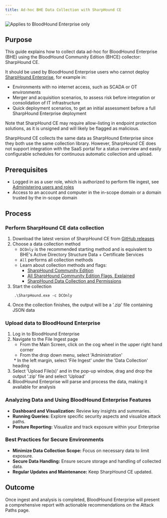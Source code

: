 ```yaml
---
title: Ad-hoc BHE Data Collection with SharpHound CE
---
```


<img noZoom src="/assets/enterprise-edition-pill-tag.svg" alt="Applies to BloodHound Enterprise only"/>

## Purpose

This guide explains how to collect data ad-hoc for BloodHound Enterprise (BHE) using the BloodHound Community Edition (BHCE) collector: SharpHound CE.

It should be used by BloodHound Enterprise users who cannot deploy [SharpHound Enterprise](/install-data-collector/install-sharphound/system-requirements), for example in:

* Environments with no internet access, such as SCADA or OT environments
* Merger and acquisition scenarios, to assess risk before integration or consolidation of IT infrastructure
* Quick deployment scenarios, to get an initial assessment before a full SharpHound Enterprise deployment

Note that SharpHound CE may require allow-listing in endpoint protection solutions, as it is unsigned and will likely be flagged as malicious.

SharpHound CE collects the same data as SharpHound Enterprise since they both use the same collection library. However, SharpHound CE does not support integration with the SaaS portal for a status overview and easily configurable schedules for continuous automatic collection and upload.

## Prerequisites

* Logged in as a user role, which is authorized to perform file ingest, see [Administering users and roles](/manage-bloodhound/auth/users-and-roles)
* Access to an account and computer in the in-scope domain or a domain trusted by the in-scope domain

## Process

### Perform SharpHound CE data collection

1. Download the latest version of SharpHound CE from [GitHub releases](https://github.com/SpecterOps/SharpHound/releases/latest)
2. Choose a data collection method
    * `DCOnly` is the recommended starting method and is equivalent to BHE's Active Directory Structure Data + Certificate Services
    * `All` performs all collection methods
    * Learn about collection methods and flags:
        * [SharpHound Community Edition](/collect-data/ce-collection/sharphound)
        * [All SharpHound Community Edition Flags, Explained](/collect-data/ce-collection/sharphound-flags)
        * [SharpHound Data Collection and Permissions](/collect-data/permissions)
3. Start the collection
```
    .\SharpHound.exe -c DCOnly
```
4. Once the collection finishes, the output will be a '.zip' file containing JSON data

### Upload data to BloodHound Enterprise

1. Log in to BloodHound Enterprise
2. Navigate to the File Ingest page
    * From the Main Screen, click on the cog wheel in the upper right hand corner
    * From the drop down menu, select 'Administration'
    <Frame>
      <img src="/assets/image-60.png" alt=""/>
    </Frame>
    * In the left margin, select 'File Ingest' under the 'Data Collection' heading
    <Frame>
      <img src="/assets/image-61.png" alt=""/>
    </Frame>
3. Select 'Upload File(s)' and in the pop-up window, drag and drop the output '.zip' file and select 'Upload'
    <Frame>
      <img src="/assets/image-62.png" alt=""/>
    </Frame>
4. BloodHound Enterprise will parse and process the data, making it available for analysis

### Analyzing Data and Using BloodHound Enterprise Features

* **Dashboard and Visualization:** Review key insights and summaries.
* **Running Queries:** Explore specific security aspects and visualize attack paths.
* **Posture Reporting:** Visualize and track exposure within your Enterprise

### Best Practices for Secure Environments

* **Minimize Data Collection Scope:** Focus on necessary data to limit exposure.
* **Secure Data Handling:** Ensure secure storage and handling of collected data.
* **Regular Updates and Maintenance:** Keep SharpHound CE updated.

## Outcome

Once ingest and analysis is completed, BloodHound Enterprise will present a comprehensive report with actionable recommendations on the Attack Paths page.

